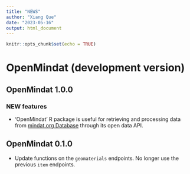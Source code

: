 ```yaml
---
title: "NEWS"
author: "Xiang Que"
date: "2023-05-16"
output: html_document
---
```


```r
knitr::opts_chunk$set(echo = TRUE)
```
# OpenMindat (development version)

## OpenMindat 1.0.0 

### NEW features


* 'OpenMindat' R package is useful for retrieving and processing data from [mindat.org Database](https://www.mindat.org/) through its open data API.


## OpenMindat 0.1.0

* Update functions on the `geomaterials` endpoints. No longer use the previous `item` endpoints.

